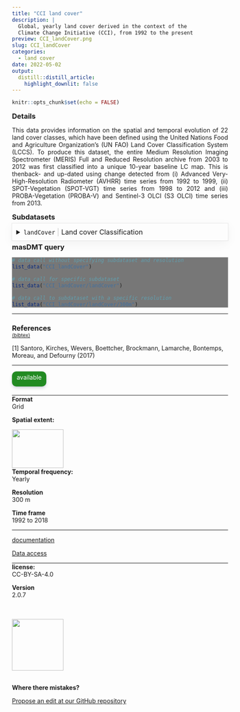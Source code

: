 ```yaml
---
title: "CCI land cover"
description: |
  Global, yearly land cover derived in the context of the 
  Climate Change Initiative (CCI), from 1992 to the present
preview: CCI_landCover.png
slug: CCI_landCover
categories:
  - land cover
date: 2022-05-02
output:
  distill::distill_article:
    highlight_downlit: false
---
```

  
```r
knitr::opts_chunk$set(echo = FALSE)
```

<div style="width=80%;margin-top:0;margin-bottom:0;">
<h3 style="margin-top:5;margin-bottom:5;">Details</h3>
<p align="justify">
This data provides information on the spatial and temporal evolution of 22 land cover classes, which have been defined using the United Nations Food and Agriculture Organization's (UN FAO) Land Cover Classification System (LCCS). To produce this dataset, the entire Medium Resolution Imaging Spectrometer (MERIS) Full and Reduced Resolution archive from 2003 to 2012 was first classified into a unique 10-year baseline LC map. This is thenback- and up-dated using change detected from (i) Advanced Very-High-Resolution Radiometer (AVHRR) time series from 1992 to 1999, (ii) SPOT-Vegetation (SPOT-VGT) time series from 1998 to 2012 and (iii) PROBA-Vegetation (PROBA-V) and Sentinel-3 OLCI (S3 OLCI) time series from 2013.
</p>

<h3 style="margin-top:5;margin-bottom:5;">Subdatasets</h3>
<details style='cursor:pointer;border:none;box-shadow: rgba(0, 0, 0, 0.05) 0px 6px 24px 0px, rgba(0, 0, 0, 0.08) 0px 0px 0px 1px;padding:10px;margin:0;'>
<summary style="font-size:16px;">`landCover`<span style="color:#C8C8C8;"> | </span>Land cover Classification</summary>
<hr style="margin-top:0;margin-bottom:20px;">
|content|description|
|-------|-----------|
|10|Cropland, rainfed|
|11|Herbaceous cover|
|12|Tree or shrub cover|
|20|Cropland, irrigated or post-flooding|
|30|Mosaic cropland (>50%) / natural vegetation (tree, shrub, herbaceous cover) (<50%)|
|40|Mosaic natural vegetation (tree, shrub, herbaceous cover) (>50%) / cropland (<50%)|
|50|Tree cover, broadleaved, evergreen, closed to open (>15%)|
|60|Tree cover, broadleaved, deciduous, closed to open (>15%)|
|61|Tree cover, broadleaved, deciduous, closed (>40%)|
|62|Tree cover, broadleaved, deciduous, open (15-40%)|
|70|Tree cover, needleleaved, evergreen, closed to open (>15%)|
|71|Tree cover, needleleaved, evergreen, closed (>40%)|
|72|Tree cover, needleleaved, evergreen, open (15-40%)|
|80|Tree cover, needleleaved, deciduous, closed to open (>15%)|
|81|Tree cover, needleleaved, deciduous, closed (>40%)|
|82|Tree cover, needleleaved, deciduous, open (15-40%)|
|90|Tree cover, mixed leaf type (broadleaved and needleleaved)|
|100|Mosaic tree and shrub (>50%) / herbaceous cover (<50%)|
|110|Mosaic herbaceous cover (>50%) / tree and shrub (<50%)|
|120|Shrubland|
|121|Shrubland evergreen|
|122|Shrubland deciduous|
|130|Grassland|
|140|Lichens and mosses|
|150|Sparse vegetation (tree, shrub, herbaceous cover) (<15%)|
|151|Sparse tree (<15%)|
|152|Sparse shrub (<15%)|
|153|Sparse herbaceous cover (<15%)|
|160|Tree cover, flooded, fresh or brakish water|
|170|Tree cover, flooded, saline water|
|180|Shrub or herbaceous cover, flooded, fresh/saline/brakish water|
|190|Urban areas|
|200|Bare areas|
|201|Consolidated bare areas|
|202|Unconsolidated bare areas|
|210|Water bodies|
|220|Permanent snow and ice|
</details>
<h3 style="margin-top:5;margin-bottom:5;">masDMT query</h3>
<div style="width=80%;margin-top:5;margin-bottom:5;background-color:#777777;">
```r
# data call without specifying subdataset and resolution
list_data("CCI_landCover")

# data call for specific subdataset 
list_data("CCI_landCover/landCover")

# data call to subdataset with a specific resolution
list_data("CCI_landCover/landCover/300m")
```
</div>
<hr style="margin-top:0;margin-bottom:0;">
<h3 style="margin-bottom:0;">References</h3>
<p style='margin-top:0;margin-bottom:5;'>
             <a target='_blank' href='https://raw.githubusercontent.com/data-catalog/main/_posts/CCI_landCover/CCI_landCover.bib' download='CCI_landCover/CCI_landCover.bibtex'><small>(bibtex)</small></a></p>
<p>[1] Santoro, Kirches, Wevers, Boettcher, Brockmann, Lamarche, Bontemps, Moreau, and Defourny (2017)</p>
<hr>
</div>

<aside>
<p style="padding:5px;margin-top:0;margin-bottom:20px;border-radius:10px;text-align:center;background:#228B22;color:#ffffff;height:25px;width:70px;box-shadow: rgba(9, 30, 66, 0.25) 0px 4px 8px -2px, rgba(9, 30, 66, 0.08) 0px 0px 0px 1px;">available</p>
<hr style="margin-top:0;margin-bottom:0;">
<p style="margin-top:0;margin-bottom:0;">**Format**</p>
<p style="margin-top:0;">Grid</p>
<p style="margin-top:0;">**Spatial extent:**</p>
<img src="_extent.png" width=120, height=90>
<p style="margin-top:0;margin-bottom:0;">**Temporal frequency:**</p>
<p style="margin-top:0;">Yearly</p>
<p style="margin-top:0;margin-bottom:0;">**Resolution**</p>
<p style="margin-top:0;">300 m</p>
<p style="margin-top:0;margin-bottom:0;">**Time frame**</p>
<p style="margin-top:0;">1992 to 2018</p>
<hr style="margin-top:0;margin-bottom:0;">
<p><p style='margin-top:0;margin-bottom:0;'><a style='margin:0;padding:0;' href='https://cds.climate.copernicus.eu/cdsapp#!/dataset/satellite-land-cover?tab=overview'>documentation</a></p></p>
<p><p style='margin-top:0;margin-bottom:0;'><a style='margin:0;padding:0;' href='https://cds.climate.copernicus.eu/cdsapp#!/dataset/satellite-land-cover?tab=overview'>Data access</a></p></p>
<hr style="margin-top:0;margin-bottom:0;">
<p style="margin-top:0;margin-bottom:0;">**license:**</p>
<p style="margin-top:0;">CC-BY-SA-4.0</p>
<p style="margin-top:0;margin-bottom:0;">**Version**</p>
<p style="margin-top:0;">2.0.7</p>
<br>
<br>
<img src="https://raw.githubusercontent.com/macroecology-society/masDMT/master/docs/sidebar_credits.png" width="120;">
<br>
<br>
<p style="margin-bottom:0;padding:0;">**Where there  mistakes?**</p>
<p><a href='https://github.com/macroecology-society/data-catalog/tree/main/_posts/CCI_landCover/CCI_landCover.yml'>Propose an edit at our GitHub repository</a></p>
</aside>
